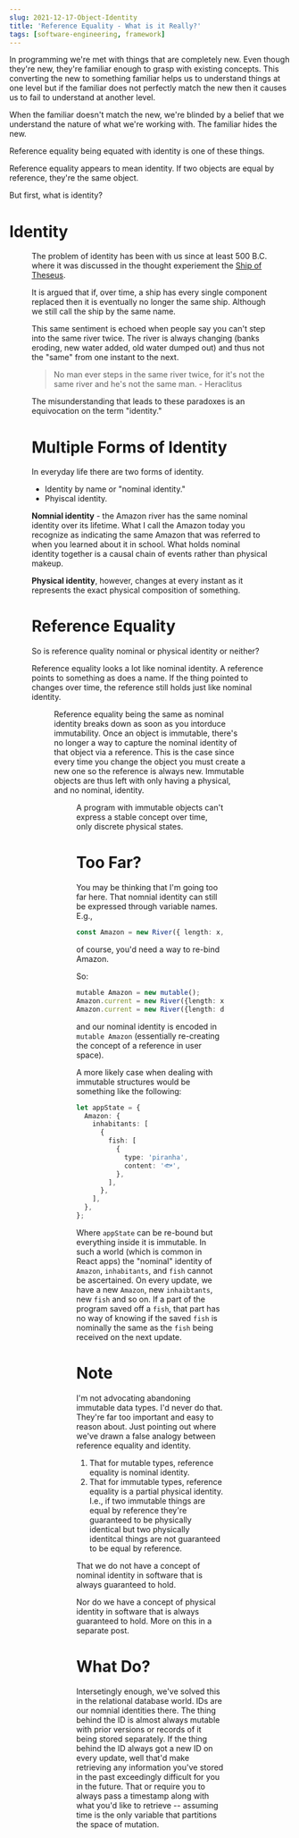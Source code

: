 ```yaml
---
slug: 2021-12-17-Object-Identity
title: 'Reference Equality - What is it Really?'
tags: [software-engineering, framework]
---
```



In programming we're met with things that are completely new. Even though they're new, they're familiar enough to grasp with existing concepts. This converting the new to something familiar helps us to understand things at one level but if the familiar does not perfectly match the new then it causes us to fail to understand at another level.

When the familiar doesn't match the new, we're blinded by a belief that we understand the nature of what we're working with. The familiar hides the new.

Reference equality being equated with identity is one of these things.

Reference equality appears to mean identity. If two objects are equal by reference, they're the same object.

But first, what is identity?

# Identity

<Figure
  url="/blog-assets/identity-software/shipoftheseus.jpg"
  description="Ship of Theseus"
/>

The problem of identity has been with us since at least 500 B.C. where it was discussed in the thought experiement the [Ship of Theseus](https://en.wikipedia.org/wiki/Ship_of_Theseus).

It is argued that if, over time, a ship has every single component replaced then it is eventually no longer the same ship. Although we still call the ship by the same name.

This same sentiment is echoed when people say you can't step into the same river twice. The river is always changing (banks eroding, new water added, old water dumped out) and thus not the "same" from one instant to the next.

> No man ever steps in the same river twice, for it's not the same river and he's not the same man. - Heraclitus

The misunderstanding that leads to these paradoxes is an equivocation on the term "identity."

# Multiple Forms of Identity

In everyday life there are two forms of identity.

- Identity by name or "nominal identity."
- Phyiscal identity.

**Nomnial identity** - the Amazon river has the same nominal identity over its lifetime. What I call the Amazon today you recognize as indicating the same Amazon that was referred to when you learned about it in school. What holds nominal identity together is a causal chain of events rather than physical makeup.

**Physical identity**, however, changes at every instant as it represents the exact physical composition of something.

# Reference Equality

So is reference quality nominal or physical identity or neither?

Reference equality looks a lot like nominal identity. A reference points to something as does a name. If the thing pointed to changes over time, the reference still holds just like nominal identity.

<Figure
  url="/blog-assets/identity-software/reference.png"
  description="Reference Equality Providing Nominal Identity"
/>

Reference equality being the same as nominal identity breaks down as soon as you intorduce immutability. Once an object is immutable, there's no longer a way to capture the nominal identity of that object via a reference. This is the case since every time you change the object you must create a new one so the reference is always new. Immutable objects are thus left with only having a physical, and no nominal, identity.

<Figure
  url="/blog-assets/identity-software/immutable.png"
  description="Reference Equality Losing Nominal Identity"
/>

A program with immutable objects can't express a stable concept over time, only discrete physical states.

# Too Far?

You may be thinking that I'm going too far here. That nomnial identity can still be expressed through variable names.
E.g.,

```typescript
const Amazon = new River({ length: x, avg_depth: y, age: z });
```

of course, you'd need a way to re-bind Amazon.

So:

```typescript
mutable Amazon = new mutable();
Amazon.current = new River({length: x, avg_depth: y, age: z});
Amazon.current = new River({length: dx, avg_depth: dy, age: z+1});
```

and our nominal identity is encoded in `mutable Amazon` (essentially re-creating the concept of a reference in user space).

A more likely case when dealing with immutable structures would be something like the following:

```typescript
let appState = {
  Amazon: {
    inhabitants: [
      {
        fish: [
          {
            type: 'piranha',
            content: '🐟',
          },
        ],
      },
    ],
  },
};
```

Where `appState` can be re-bound but everything inside it is immutable. In such a world (which is common in React apps) the "nominal" identity of `Amazon`, `inhabitants`, and `fish` cannot be ascertained. On every update, we have a new `Amazon`, new `inhaibtants`, new `fish` and so on. If a part of the program saved off a `fish`, that part has no way of knowing if the saved `fish` is nominally the same as the `fish` being received on the next update.

# Note

I'm not advocating abandoning immutable data types. I'd never do that. They're far too important and easy to reason about. Just pointing out where we've drawn a false analogy between reference equality and identity.

1. That for mutable types, reference equality is nominal identity.
2. That for immutable types, reference equality is a partial physical identity. I.e., if two immutable things are equal by reference they're guaranteed to be physically identical but two physically identitcal things are not guaranteed to be equal by reference.

That we do not have a concept of nominal identity in software that is always guaranteed to hold.

Nor do we have a concept of physical identity in software that is always guaranteed to hold. More on this in a separate post.

# What Do?

Intersetingly enough, we've solved this in the relational database world. IDs are our nomnial identities there. The thing behind the ID is almost always mutable with prior versions or records of it being stored separately. If the thing behind the ID always got a new ID on every update, well that'd make retrieving any information you've stored in the past exceedingly difficult for you in the future. That or require you to always pass a timestamp along with what you'd like to retrieve -- assuming time is the only variable that partitions the space of mutation.
